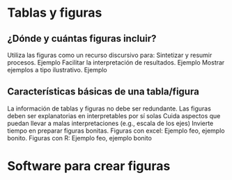 # Tablas y figuras

## ¿Dónde y cuántas figuras incluir? 
Utiliza las figuras como un recurso discursivo para:
Sintetizar y resumir procesos. Ejemplo
Facilitar la interpretación de resultados. Ejemplo
Mostrar ejemplos a tipo ilustrativo. Ejemplo


## Características básicas de una tabla/figura
La información de tablas y figuras no debe ser redundante.
Las figuras deben ser explanatorias en interpretables por sí solas
Cuida aspectos que puedan llevar a malas interpretaciones (e.g., escala de los ejes)
Invierte tiempo en preparar figuras bonitas.
Figuras con excel: Ejemplo feo, ejemplo bonito.
Figuras con R: Ejemplo feo, ejemplo bonito

# Software para crear figuras
